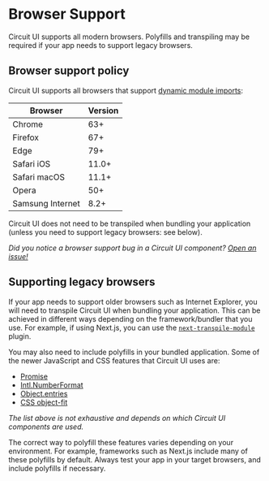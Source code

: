 
<Meta title="Introduction/Browser Support" />

# Browser Support

<Intro>
  Circuit UI supports all modern browsers. Polyfills and transpiling may be
  required if your app needs to support legacy browsers.
</Intro>

## Browser support policy

Circuit UI supports all browsers that support [dynamic module imports](https://caniuse.com/es6-module-dynamic-import):

| Browser          | Version |
| ---------------- | ------- |
| Chrome           | 63+     |
| Firefox          | 67+     |
| Edge             | 79+     |
| Safari iOS       | 11.0+   |
| Safari macOS     | 11.1+   |
| Opera            | 50+     |
| Samsung Internet | 8.2+    |

Circuit UI does not need to be transpiled when bundling your application (unless you need to support legacy browsers: see below).

_Did you notice a browser support bug in a Circuit UI component? [Open an issue!](https://github.com/sumup-oss/circuit-ui/issues/new?labels=&template=report-a-bug.md)_

## Supporting legacy browsers

If your app needs to support older browsers such as Internet Explorer, you will need to transpile Circuit UI when bundling your application. This can be achieved in different ways depending on the framework/bundler that you use. For example, if using Next.js, you can use the [`next-transpile-module`](https://github.com/martpie/next-transpile-modules) plugin.

You may also need to include polyfills in your bundled application. Some of the newer JavaScript and CSS features that Circuit UI uses are:

- [Promise](https://developer.mozilla.org/en-US/docs/Web/JavaScript/Reference/Global_Objects/Promise)
- [Intl.NumberFormat](https://developer.mozilla.org/en-US/docs/Web/JavaScript/Reference/Global_Objects/Intl/NumberFormat)
- [Object.entries](https://developer.mozilla.org/en-US/docs/Web/JavaScript/Reference/Global_Objects/Object/entries)
- [CSS object-fit](https://developer.mozilla.org/en-US/docs/Web/CSS/object-fit)

_The list above is not exhaustive and depends on which Circuit UI components are used._

The correct way to polyfill these features varies depending on your environment. For example, frameworks such as Next.js include many of these polyfills by default. Always test your app in your target browsers, and include polyfills if necessary.
